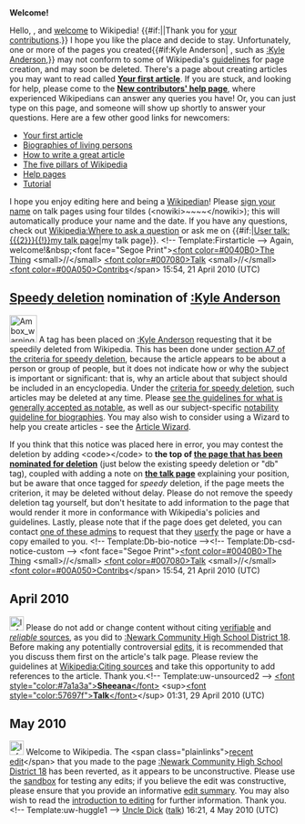 <article id="27047971" title=User talk:Ner43>
	<talkpage id="27047971" title="User talk:Ner43">

'''Welcome!'''

Hello, {{BASEPAGENAME}}, and [[Wikipedia:Welcome, newcomers|welcome]] to Wikipedia! {{#if:||Thank you for [[Special:Contributions/{{PAGENAME}}|your contributions]].}} I hope you like the place and decide to stay. Unfortunately, one or more of the pages you created{{#if:Kyle Anderson| , such as [[:Kyle Anderson]],}} may not conform to some of Wikipedia's [[Wikipedia:List of policies|guidelines]] for page creation, and may soon be deleted. 
{{Quote box
 | quote  = You may also wish to consider using a Wizard to help you create articles. See the [[Wikipedia:Article wizard|Article Wizard]]. Thank you.
 | source = 
 | width  = 20%
 | align  = right
}}
There's a page about creating articles you may want to read called '''[[Wikipedia:Your first article|Your first article]]'''. If you are stuck, and looking for help, please come to the '''[[Wikipedia:New contributors' help page|New contributors' help page]]''', where experienced Wikipedians can answer any queries you have! Or, you can just type '''{{t|helpme}}''' on this page, and someone will show up shortly to answer your questions. Here are a few other good links for newcomers:
* [[Wikipedia:Your first article|Your first article]]
* [[Wikipedia:BLP|Biographies of living persons]]
* [[Wikipedia:How to write a great article|How to write a great article]]
* [[Wikipedia:Five pillars|The five pillars of Wikipedia]]
* [[Help:Contents|Help pages]]
* [[Wikipedia:Tutorial|Tutorial]]
I hope you enjoy editing here and being a [[Wikipedia:Wikipedians|Wikipedian]]! Please [[Wikipedia:Sign your posts on talk pages|sign your name]] on talk pages using four tildes (&lt;nowiki&gt;~~~~&lt;/nowiki&gt;); this will automatically produce your name and the date. If you have any questions, check out [[Wikipedia:Where to ask a question]] or ask me on {{#if:|[[User talk:{{{2}}}{{!}}my talk page]]|my talk page}}. &lt;!-- Template:Firstarticle --&gt; Again, welcome!&amp;nbsp;&lt;font face=&quot;Segoe Print&quot;&gt;[[User:TTTSNB|&lt;font color=#0040B0&gt;The Thing]] &lt;small&gt;//&lt;/small&gt; [[User talk:TTTSNB|&lt;font color=#007080&gt;Talk]] &lt;small&gt;//&lt;/small&gt; [[Special:Contributions/The Thing That Should Not Be|&lt;font color=#00A050&gt;Contribs]]&lt;/span&gt; 15:54, 21 April 2010 (UTC)

==[[Wikipedia:Criteria for speedy deletion|Speedy deletion]] nomination of [[:Kyle Anderson]]==
[[Image:Ambox warning_pn.svg|48px|left]] A tag has been placed on [[:Kyle Anderson]] requesting that it be speedily deleted from Wikipedia. This has been done under [[WP:CSD#A7|section A7 of the criteria for speedy deletion]], because the article appears to be about a person or group of people, but it does not indicate how or why the subject is important or significant: that is, why an article about that subject should be included in an encyclopedia. Under the [[WP:CSD#Articles|criteria for speedy deletion]], such articles may be deleted at any time. Please [[Wikipedia:Notability|see the guidelines for what is generally accepted as notable]], as well as our subject-specific [[Wikipedia:Notability (people)|notability guideline for biographies]]. You may also wish to consider using a Wizard to help you create articles - see the [[Wikipedia:Article wizard2.0|Article Wizard]]. 

If you think that this notice was placed here in error, you may contest the deletion by adding &lt;code&gt;{{tl|hangon}}&lt;/code&gt; to '''the top of [[:Kyle Anderson|the page that has been nominated for deletion]]''' (just below the existing speedy deletion or &quot;db&quot; tag), coupled with adding a note on '''[[Talk:Kyle Anderson|the talk page]]''' explaining your position, but be aware that once tagged for ''speedy'' deletion, if the page meets the criterion, it may be deleted without delay. Please do not remove the speedy deletion tag yourself, but don't hesitate to add information to the page that would render it more in conformance with Wikipedia's policies and guidelines. Lastly, please note that if the page does get deleted, you can contact [[:Category:Wikipedia administrators who will provide copies of deleted articles|one of these admins]] to request that they  [[Wikipedia:Userfication#Userfication_of_deleted_content|userfy]] the page or have a copy emailed to you. &lt;!-- Template:Db-bio-notice --&gt;&lt;!-- Template:Db-csd-notice-custom --&gt; &lt;font face=&quot;Segoe Print&quot;&gt;[[User:TTTSNB|&lt;font color=#0040B0&gt;The Thing]] &lt;small&gt;//&lt;/small&gt; [[User talk:TTTSNB|&lt;font color=#007080&gt;Talk]] &lt;small&gt;//&lt;/small&gt; [[Special:Contributions/The Thing That Should Not Be|&lt;font color=#00A050&gt;Contribs]]&lt;/span&gt; 15:54, 21 April 2010 (UTC)

== April 2010 ==
[[Image:Information.svg|25px]] Please do not add or change content without citing [[Wikipedia:Verifiability|verifiable]] and [[Wikipedia:Reliable sources|''reliable'' sources]], as you did to [[:Newark Community High School District 18]]. Before making any potentially controversial [[Wikipedia:Editing policy|edits]], it is recommended that you discuss them first on the article's talk page. Please review the guidelines at [[Wikipedia:Citing sources]] and take this opportunity to add references to the article. Thank you.&lt;!-- Template:uw-unsourced2 --&gt; [[user:Sheeana|&lt;font style=&quot;color:#7a1a3a&quot;&gt;'''Sheeana'''&lt;/font&gt;]] &lt;sup&gt;[[user talk:Sheeana|&lt;font style=&quot;color:57697f&quot;&gt;'''Talk'''&lt;/font&gt;]]&lt;/sup&gt; 01:31, 29 April 2010 (UTC)

== May 2010 ==

[[Image:Information.png|25px]] Welcome to Wikipedia. The &lt;span class=&quot;plainlinks&quot;&gt;[http://en.wikipedia.org/wiki/Newark_Community_High_School_District_18?diff=360096944 recent edit]&lt;/span&gt; that you made to the page [[:Newark Community High School District 18]] has been reverted, as it appears to be unconstructive. Please use the [[Wikipedia:Sandbox|sandbox]] for testing any edits; if you believe the edit was constructive, please ensure that you provide an informative [[Help:Edit summary|edit summary]]. You may also wish to read the [[Wikipedia:Introduction|introduction to editing]] for further information. Thank you. &lt;!-- Template:uw-huggle1 --&gt; [[User:Uncle Dick|Uncle Dick]] ([[User talk:Uncle Dick|talk]]) 16:21, 4 May 2010 (UTC)
	</talkpage>
</article>